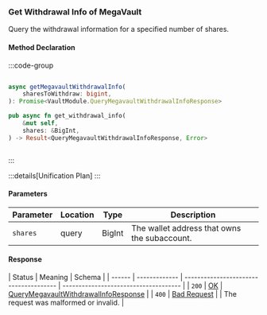 ### Get Withdrawal Info of MegaVault

Query the withdrawal information for a specified number of shares.

#### Method Declaration

:::code-group

```python [Python]

```

```typescript [TypeScript]
async getMegavaultWithdrawalInfo(
    sharesToWithdraw: bigint,
): Promise<VaultModule.QueryMegavaultWithdrawalInfoResponse>
```

```rust [Rust]
pub async fn get_withdrawal_info(
    &mut self,
    shares: &BigInt,
) -> Result<QueryMegavaultWithdrawalInfoResponse, Error>
```

```url [API]

```

:::

:::details[Unification Plan]
:::

#### Parameters

| Parameter | Location | Type   | Description                                  |
| --------- | -------- | ------ | -------------------------------------------- |
| `shares`  | query    | BigInt | The wallet address that owns the subaccount. |

#### Response

| Status | Meaning       | Schema                                 |
| ------ | ------------- | -------------------------------------- | ------------------------------------- |
| `200`  | [OK]          | [QueryMegavaultWithdrawalInfoResponse] |
| `400`  | [Bad Request] |                                        | The request was malformed or invalid. |

[OK]: /types/ok
[QueryMegavaultWithdrawalInfoResponse]: /types/query_megavault_withdrawal_info_response
[Bad Request]: /types/bad-request
